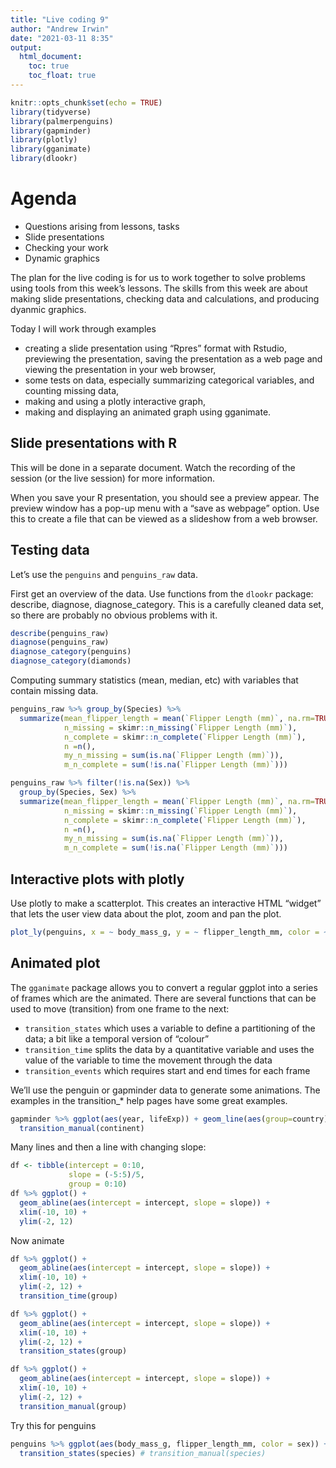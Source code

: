 ```yaml
---
title: "Live coding 9"
author: "Andrew Irwin"
date: "2021-03-11 8:35"
output:
  html_document:
    toc: true
    toc_float: true
---
```


```r
knitr::opts_chunk$set(echo = TRUE)
library(tidyverse)
library(palmerpenguins)
library(gapminder)
library(plotly)
library(gganimate) 
library(dlookr)
```

# Agenda

* Questions arising from lessons, tasks
* Slide presentations
* Checking your work
* Dynamic graphics

The plan for the live coding is for us to work together to solve problems using tools from this week's lessons. The skills from this week are about making slide presentations, checking data and calculations, and producing dyanmic graphics.

Today I will work through examples

* creating a slide presentation using "Rpres" format with Rstudio, previewing the presentation, saving the presentation as a web page and viewing the presentation in your web browser,
* some tests on data, especially summarizing categorical variables, and counting missing data,
* making and using a plotly interactive graph,
* making and displaying an animated graph using gganimate.


## Slide presentations with R

This will be done in a separate document. Watch the recording of the session (or the live session) for more information.

When you save your R presentation, you should see a preview appear. The preview window has a pop-up menu with a "save as webpage" option. Use this to create a file that can be viewed as a slideshow from a web browser.


## Testing data

Let's use the `penguins` and `penguins_raw` data.

First get an overview of the data. Use functions from the `dlookr` package: describe, diagnose, diagnose_category. This is a carefully cleaned data set, so there are probably no obvious problems with it.

```r
describe(penguins_raw)
diagnose(penguins_raw)
diagnose_category(penguins)
diagnose_category(diamonds)
```

Computing summary statistics (mean, median, etc) with variables that contain missing data.

```r
penguins_raw %>% group_by(Species) %>%
  summarize(mean_flipper_length = mean(`Flipper Length (mm)`, na.rm=TRUE),
            n_missing = skimr::n_missing(`Flipper Length (mm)`),
            n_complete = skimr::n_complete(`Flipper Length (mm)`),
            n =n(),
            my_n_missing = sum(is.na(`Flipper Length (mm)`)),
            m_n_complete = sum(!is.na(`Flipper Length (mm)`)))

```

```r
penguins_raw %>% filter(!is.na(Sex)) %>%
  group_by(Species, Sex) %>%
  summarize(mean_flipper_length = mean(`Flipper Length (mm)`, na.rm=TRUE),
            n_missing = skimr::n_missing(`Flipper Length (mm)`),
            n_complete = skimr::n_complete(`Flipper Length (mm)`),
            n =n(),
            my_n_missing = sum(is.na(`Flipper Length (mm)`)),
            m_n_complete = sum(!is.na(`Flipper Length (mm)`)))

```


## Interactive plots with plotly

Use plotly to make a scatterplot. This creates an interactive HTML "widget" that lets the user view data about the plot, zoom and pan the plot.

```r
plot_ly(penguins, x = ~ body_mass_g, y = ~ flipper_length_mm, color = ~ species)

```

## Animated plot

The `gganimate` package allows you to convert a regular ggplot into a series of frames which are the animated. There are several functions that can be used to move (transition) from one frame to the next:

* `transition_states` which uses a variable to define a partitioning of the data; a bit like a temporal version of "colour"
* `transition_time` splits the data by a quantitative variable and uses the value of the variable to time the movement through the data
* `transition_events` which requires start and end times for each frame

We'll use the penguin or gapminder data to generate some animations. The examples in the transition_* help pages have some great examples.

```r
gapminder %>% ggplot(aes(year, lifeExp)) + geom_line(aes(group=country)) +
  transition_manual(continent) 
```

Many lines and then a line with changing slope:

```r
df <- tibble(intercept = 0:10,
             slope = (-5:5)/5,
             group = 0:10)
df %>% ggplot() +
  geom_abline(aes(intercept = intercept, slope = slope)) +
  xlim(-10, 10) + 
  ylim(-2, 12)
```

Now animate

```r
df %>% ggplot() +
  geom_abline(aes(intercept = intercept, slope = slope)) +
  xlim(-10, 10) + 
  ylim(-2, 12) + 
  transition_time(group)
```


```r
df %>% ggplot() +
  geom_abline(aes(intercept = intercept, slope = slope)) +
  xlim(-10, 10) + 
  ylim(-2, 12) + 
  transition_states(group)
```

```r
df %>% ggplot() +
  geom_abline(aes(intercept = intercept, slope = slope)) +
  xlim(-10, 10) + 
  ylim(-2, 12) + 
  transition_manual(group) 
```


Try this for penguins

```r
penguins %>% ggplot(aes(body_mass_g, flipper_length_mm, color = sex)) + geom_point() +
  transition_states(species) # transition_manual(species)
```

